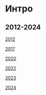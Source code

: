 # Интро {.unnumbered}

## 2012-2024 {.unnumbered}

[2012](./2012.qmd)

[2017](./2017.qmd)

[2020](./2020.qmd)

[2022](./2022.qmd)

[2023](./2023.qmd)

[2024](./2024.qmd)